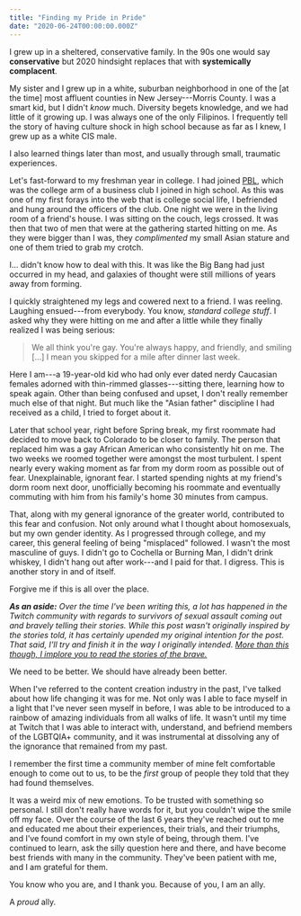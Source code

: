 ```yaml
---
title: "Finding my Pride in Pride"
date: "2020-06-24T00:00:00.000Z"
---
```


I grew up in a sheltered, conservative family. In the 90s one would say **conservative** but 2020 hindsight replaces that with **systemically complacent**.

My sister and I grew up in a white, suburban neighborhood in one of the [at the time] most affluent counties in New Jersey---Morris County. I was a smart kid, but I didn't *know* much. Diversity begets knowledge, and we had little of it growing up. I was always one of the only Filipinos. I frequently tell the story of having culture shock in high school because as far as I knew, I grew up as a white CIS male.

I also learned things later than most, and usually through small, traumatic experiences.

Let's fast-forward to my freshman year in college. I had joined [PBL](https://www.fbla-pbl.org/), which was the college arm of a business club I joined in high school. As this was one of my first forays into the web that is college social life, I befriended and hung around the officers of the club. One night we were in the living room of a friend's house. I was sitting on the couch, legs crossed. It was then that two of men that were at the gathering started hitting on me. As they were bigger than I was, they *complimented* my small Asian stature and one of them tried to grab my crotch.

I... didn't know how to deal with this. It was like the Big Bang had just occurred in my head, and galaxies of thought were still millions of years away from forming.

I quickly straightened my legs and cowered next to a friend. I was reeling. Laughing ensued---from everybody. You know, *standard college stuff*. I asked why they were hitting on me and after a little while they finally realized I was being serious:

> We all think you're gay. You're always happy, and friendly, and smiling [...] I mean you skipped for a mile after dinner last week.

Here I am---a 19-year-old kid who had only ever dated nerdy Caucasian females adorned with thin-rimmed glasses---sitting there, learning how to speak again. Other than being confused and upset, I don't really remember much else of that night. But much like the "Asian father" discipline I had received as a child, I tried to forget about it.

Later that school year, right before Spring break, my first roommate had decided to move back to Colorado to be closer to family. The person that replaced him was a gay African American who consistently hit on me. The two weeks we roomed together were amongst the most turbulent. I spent nearly every waking moment as far from my dorm room as possible out of fear. Unexplainable, ignorant fear. I started spending nights at my friend's dorm room next door, unofficially becoming his roommate and eventually commuting with him from his family's home 30 minutes from campus.

That, along with my general ignorance of the greater world, contributed to this fear and confusion. Not only around what I thought about homosexuals, but my own gender identity. As I progressed through college, and my career, this general feeling of being "misplaced" followed. I wasn't the most masculine of guys. I didn't go to Cochella or Burning Man, I didn't drink whiskey, I didn't hang out after work---and I paid for that. I digress. This is another story in and of itself.

Forgive me if this is all over the place.

***As an aside:** Over the time I've been writing this, a lot has happened in the Twitch community with regards to survivors of sexual assault coming out and bravely telling their stories. While this post wasn't originally inspired by the stories told, it has certainly upended my original intention for the post. That said, I'll try and finish it in the way I originally intended. [More than this though, I implore you to read the stories of the brave.](https://medium.com/@survivors_streaming_industry/survivor-stories-of-harassment-assault-with-the-gaming-and-live-streaming-industry-11cb2fab96f0)*

We need to be better. We should have already been better.

When I've referred to the content creation industry in the past, I've talked about how life changing it was for me. Not only was I able to face myself in a light that I've never seen myself in before, I was able to be introduced to a rainbow of amazing individuals from all walks of life. It wasn't until my time at Twitch that I was able to interact with, understand, and befriend members of the LGBTQIA+ community, and it was instrumental at dissolving any of the ignorance that remained from my past.

I remember the first time a community member of mine felt comfortable enough to come out to us, to be the *first* group of people they told that they had found themselves.

It was a weird mix of new emotions. To be trusted with something so personal. I still don't really have words for it, but you couldn't wipe the smile off my face. Over the course of the last 6 years they've reached out to me and educated me about their experiences, their trials, and their triumphs, and I've found comfort in my own style of being, through them. I've continued to learn, ask the silly question here and there, and have become best friends with many in the community. They've been patient with me, and I am grateful for them.

You know who you are, and I thank you. Because of you, I am an ally.

A *proud* ally.

